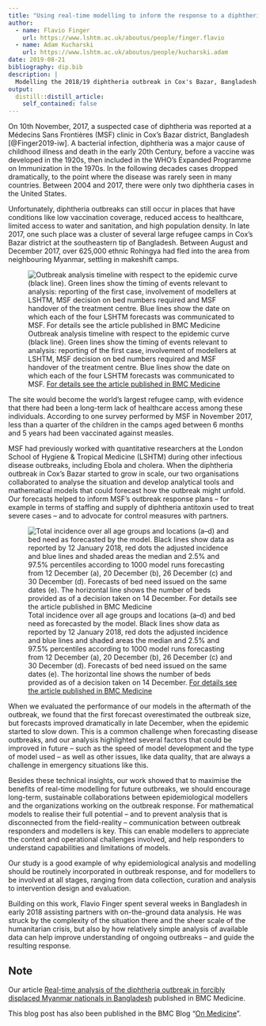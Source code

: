 ```yaml
---
title: "Using real-time modelling to inform the response to a diphtheria outbreak"
author:
  - name: Flavio Finger
    url: https://www.lshtm.ac.uk/aboutus/people/finger.flavio
  - name: Adam Kucharski
    url: https://www.lshtm.ac.uk/aboutus/people/kucharski.adam
date: 2019-08-21
bibliography: dip.bib
description: |
  Modelling the 2018/19 diphtheria outbreak in Cox's Bazar, Bangladesh.
output:
  distill::distill_article:
    self_contained: false
---
```


On 10th November, 2017, a suspected case of diphtheria was reported at a Médecins Sans Frontières (MSF) clinic in Cox’s Bazar district, Bangladesh [@Finger2019-iw]. A bacterial infection, diphtheria was a major cause of childhood illness and death in the early 20th Century, before a vaccine was developed in the 1920s, then included in the WHO’s Expanded Programme on Immunization in the 1970s. In the following decades cases dropped dramatically, to the point where the disease was rarely seen in many countries. Between 2004 and 2017, there were only two diphtheria cases in the United States.

Unfortunately, diphtheria outbreaks can still occur in places that have conditions like low vaccination coverage, reduced access to healthcare, limited access to water and sanitation, and high population density. In late 2017, one such place was a cluster of several large refugee camps in Cox’s Bazar district at the southeastern tip of Bangladesh. Between August and December 2017, over 625,000 ethnic Rohingya had fled into the area from neighbouring Myanmar, settling in makeshift camps.

![Outbreak analysis timeline with respect to the epidemic curve (black line). Green lines show the timing of events relevant to analysis: reporting of the first case, involvement of modellers at LSHTM, MSF decision on bed numbers required and MSF handover of the treatment centre. Blue lines show the date on which each of the four LSHTM forecasts was communicated to MSF. [For details see the article published in BMC Medicine][bmcart]](https://media.springernature.com/full/springer-static/image/art%3A10.1186%2Fs12916-019-1288-7/MediaObjects/12916_2019_1288_Fig1_HTML.png)

The site would become the world’s largest refugee camp, with evidence that there had been a long-term lack of healthcare access among these individuals. According to one survey performed by MSF in November 2017, less than a quarter of the children in the camps aged between 6 months and 5 years had been vaccinated against measles.

MSF had previously worked with quantitative researchers at the London School of Hygiene & Tropical Medicine (LSHTM) during other infectious disease outbreaks, including Ebola and cholera. When the diphtheria outbreak in Cox’s Bazar started to grow in scale, our two organisations collaborated to analyse the situation and develop analytical tools and mathematical models that could forecast how the outbreak might unfold. Our forecasts helped to inform MSF’s outbreak response plans – for example in terms of staffing and supply of diphtheria antitoxin used to treat severe cases – and to advocate for control measures with partners.

![Total incidence over all age groups and locations (a–d) and bed need as forecasted by the model. Black lines show data as reported by 12 January 2018, red dots the adjusted incidence and blue lines and shaded areas the median and 2.5% and 97.5% percentiles according to 1000 model runs forecasting from 12 December (a), 20 December (b), 26 December (c\) and 30 December (d). Forecasts of bed need issued on the same dates (e). The horizontal line shows the number of beds provided as of a decision taken on 14 December. [For details see the article published in BMC Medicine][bmcart]](https://media.springernature.com/full/springer-static/image/art%3A10.1186%2Fs12916-019-1288-7/MediaObjects/12916_2019_1288_Fig3_HTML.png)



When we evaluated the performance of our models in the aftermath of the outbreak, we found that the first forecast overestimated the outbreak size, but forecasts improved dramatically in late December, when the epidemic started to slow down. This is a common challenge when forecasting disease outbreaks, and our analysis highlighted several factors that could be improved in future – such as the speed of model development and the type of model used – as well as other issues, like data quality, that are always a challenge in emergency situations like this.

Besides these technical insights, our work showed that to maximise the benefits of real-time modelling for future outbreaks, we should encourage long-term, sustainable collaborations between epidemiological modellers and the organizations working on the outbreak response. For mathematical models to realise their full potential – and to prevent analysis that is disconnected from the field-reality – communication between outbreak responders and modellers is key. This can enable modellers to appreciate the context and operational challenges involved, and help responders to understand capabilities and limitations of models.

Our study is a good example of why epidemiological analysis and modelling should be routinely incorporated in outbreak response, and for modellers to be involved at all stages, ranging from data collection, curation and analysis to intervention design and evaluation.

Building on this work, Flavio Finger spent several weeks in Bangladesh in early 2018 assisting partners with on-the-ground data analysis. He was struck by the complexity of the situation there and the sheer scale of the humanitarian crisis, but also by how relatively simple analysis of available data can help improve understanding of ongoing outbreaks – and guide the resulting response.

## Note {.appendix}

Our article [Real-time analysis of the diphtheria outbreak in forcibly displaced Myanmar nationals in Bangladesh][bmcart] published in BMC Medicine.

This blog post has also been published in the BMC Blog "[On Medicine][bmcblog]".

[bmcart]: https://doi.org/10.1186/s12916-019-1288-7
[bmcblog]: https://blogs.biomedcentral.com/on-medicine/2019/03/12/using-real-time-modeling-to-inform-the-response-to-a-diphtheria-outbreak/
